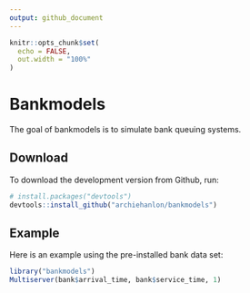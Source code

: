 ```yaml
---
output: github_document
---
```


```r
knitr::opts_chunk$set(
  echo = FALSE,
  out.width = "100%"
)
```

# Bankmodels

The goal of bankmodels is to simulate bank queuing systems.

## Download

To download the development version from Github, run:

``` r
# install.packages("devtools")
devtools::install_github("archiehanlon/bankmodels")
```

## Example

Here is an example using the pre-installed bank data set:

```r
library("bankmodels")
Multiserver(bank$arrival_time, bank$service_time, 1)
```
